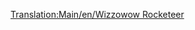 [[Translation:Main/en/Wizzowow Rocketeer]]{{en/-}}{{Template:Trains
|Image=[[File:en/Wizzowowrocketeer.png]]
|Cost=£82,031 ($164,062)
|Speed=482 km/h (300 mph)
|Weight=120 t
|Power=10,000 hp (7,457 kW)
|Annual=£3,515 ($7.030)
|Designed=2021
|Lifespan=20
|Capacity=N/A
|Description=Toyland's only MagLev engine, the best toyland train available in the game. 
|Real-life=Fictional
}}